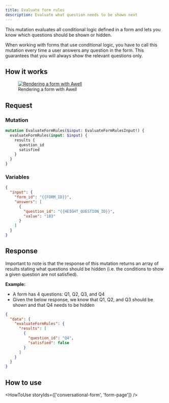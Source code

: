 ```yaml
---
title: Evaluate form rules
description: Evaluate what question needs to be shown next
---
```


This mutation evaluates all conditional logic defined in a form and lets you know which questions should be shown or hidden.

When working with forms that use conditional logic, you have to call this mutation every time a user answers any question in the form. This guarantees that you will always show the relevant questions only.

## How it works

<figure className="w-full flex flex-col justify-center text-center pt-4">
  <a
    href="https://swimlanes.io/u/g_uveCVSM"
    target="_blank"
    className="custom-link"
  >
    <img
      src="https://static.swimlanes.io/8825aba66c32d85b596003378c23f3df.png"
      alt="Rendering a form with Awell"
      className="w-full sm:w-11/12 mx-auto rounded"
    />
  </a>
  <figcaption className="dark:text-slate-400 pt-1">
    Rendering a form with Awell
  </figcaption>
</figure>

## Request

### Mutation

```graphql
mutation EvaluateFormRules($input: EvaluateFormRulesInput!) {
  evaluateFormRules(input: $input) {
    results {
      question_id
      satisfied
    }
  }
}
```

### Variables

```json
{
  "input": {
    "form_id": "{{FORM_ID}}",
    "answers": [
      {
        "question_id": "{{HEIGHT_QUESTION_ID}}",
        "value": "183"
      }
    ]
  }
}
```

## Response

Important to note is that the response of this mutation returns an array of results stating what questions should be hidden (i.e. the conditions to show a given question are not satisfied).

**Example:**

- A form has 4 questions: Q1, Q2, Q3, and Q4
- Given the below response, we know that Q1, Q2, and Q3 should be shown and that Q4 needs to be hidden

```json
{
  "data": {
    "evaluateFormRules": {
      "results": [
        {
          "question_id": "Q4",
          "satisfied": false
        }
      ]
    }
  }
}
```

## How to use

<HowToUse storyIds={['conversational-form', 'form-page']} />
